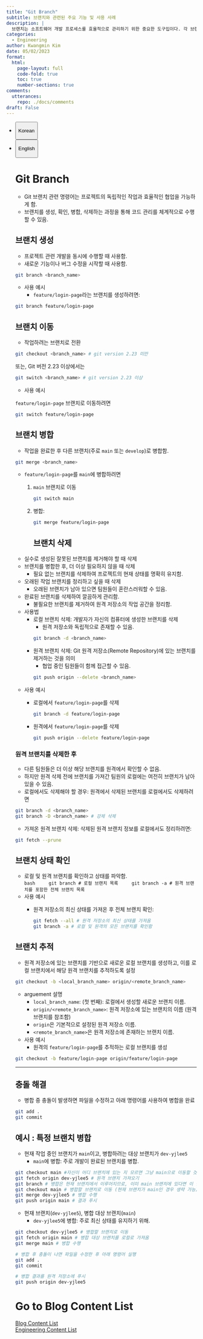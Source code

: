 ```yaml
---
title: "Git Branch"
subtitle: 브랜치와 관련된 주요 기능 및 사용 사례
description: |
  브랜치는 소프트웨어 개발 프로세스를 효율적으로 관리하기 위한 중요한 도구입이다. 각 브랜치는 프로젝트의 독립적인 작업 공간을 제공하며, 여러 사람이 동시에 작업 및 협업할 수 있도록 지원한다.
categories:
  - Engineering
author: Kwangmin Kim
date: 05/02/2023
format: 
  html:
    page-layout: full
    code-fold: true
    toc: true
    number-sections: true
comments: 
  utterances: 
    repo: ./docs/comments
draft: False
---
```


<ul class="nav nav-pills" id="language-tab" role="tablist">

<li class="nav-item" role="presentation">

<button class="nav-link active" id="Korean-tab" data-bs-toggle="tab" data-bs-target="#Korean" type="button" role="tab" aria-controls="Korean" aria-selected="true">

Korean

</button>

</li>

<li class="nav-item" role="presentation">

<button class="nav-link" id="English-tab" data-bs-toggle="tab" data-bs-target="#English" type="button" role="tab" aria-controls="knitr" aria-selected="false">

English

</button>

</li>

<div class="tab-content" id="language-tabcontent">

::: {#Korean .tab-pane .fade .show .active role="tabpanel" aria-labelledby="Korean-tab"}

# Git Branch  

* Git 브랜치 관련 명령어는 프로젝트의 독립적인 작업과 효율적인 협업을 가능하게 함. 
* 브랜치를 생성, 확인, 병합, 삭제하는 과정을 통해 코드 관리를 체계적으로 수행할 수 있음.

## 브랜치 생성

* 프로젝트 관련 개발을 동시에 수행할 때 사용함.
* 새로운 기능이나 버그 수정을 시작할 때 사용함.  

```bash
git branch <branch_name>
```  

* 사용 예시  
  * `feature/login-page`라는 브랜치를 생성하려면:

```bash
git branch feature/login-page
```
## 브랜치 이동  

* 작업하려는 브랜치로 전환

```bash
git checkout <branch_name> # git version 2.23 미만
```  
또는, Git 버전 2.23 이상에서는
```bash
git switch <branch_name> # git version 2.23 이상
```  

* 사용 예시

`feature/login-page` 브랜치로 이동하려면

```bash
git switch feature/login-page
```

## 브랜치 병합

* 작업을 완료한 후 다른 브랜치(주로 `main` 또는 `develop`)로 병합함.  

```bash
git merge <branch_name>
```  

* `feature/login-page`를 `main`에 병합하려면
  1. `main` 브랜치로 이동
     ```bash
     git switch main
     ```
  2. 병합:
     ```bash
     git merge feature/login-page
     ```
## 브랜치 삭제  

* 실수로 생성된 잘못된 브랜치를 제거해야 할 때 삭제
* 브랜치를 병합한 후, 더 이상 필요하지 않을 때 삭제
  * 필요 없는 브랜치를 삭제하여 프로젝트의 현재 상태를 명확히 유지함.
* 오래된 작업 브랜치를 정리하고 싶을 때 삭제
  * 오래된 브랜치가 남아 있으면 팀원들이 혼란스러워할 수 있음. 
* 완료된 브랜치를 삭제하여 깔끔하게 관리함.  
  * 불필요한 브랜치를 제거하여 원격 저장소의 작업 공간을 정리함.
* 사용법
  * 로컬 브랜치 삭제: 개발자가 자신의 컴퓨터에 생성한 브랜치를 삭제   
    * 원격 저장소와 독립적으로 존재할 수 있음.

    ```bash
    git branch -d <branch_name>
    ```  
  * 원격 브랜치 삭제: Git 원격 저장소(Remote Repository)에 있는 브랜치를 제거하는 것을 의미
    * 협업 중인 팀원들이 함께 접근할 수 있음.
    
    ```bash
    git push origin --delete <branch_name>
    ```  
* 사용 예시  
  * 로컬에서 `feature/login-page`를 삭제
    ```bash
    git branch -d feature/login-page
    ```  
  * 원격에서 `feature/login-page`를 삭제
    ```bash
    git push origin --delete feature/login-page
    ```

### 원격 브랜치를 삭제한 후

* 다른 팀원들은 더 이상 해당 브랜치를 원격에서 확인할 수 없음.
* 하지만 원격 삭제 전에 브랜치를 가져간 팀원의 로컬에는 여전히 브랜치가 남아 있을 수 있음.
* 로컬에서도 삭제해야 할 경우: 원격에서 삭제된 브랜치를 로컬에서도 삭제하려면

```bash
git branch -d <branch_name>
git branch -D <branch_name> # 강제 삭제
```

* 가져온 원격 브랜치 삭제: 삭제된 원격 브랜치 정보를 로컬에서도 정리하려면:

```bash
git fetch --prune
```

## 브랜치 상태 확인

* 로컬 및 원격 브랜치를 확인하고 상태를 파악함.  
    ```bash
    git branch # 로컬 브랜치 목록
    git branch -a # 원격 브랜치를 포함한 전체 브랜치 목록
    ```
* 사용 예시  
  - 원격 저장소의 최신 상태를 가져온 후 전체 브랜치 확인:
    ```bash
    git fetch --all # 원격 저장소의 최신 상태를 가져옴
    git branch -a # 로컬 및 원격의 모든 브랜치를 확인함
    ```

## 브랜치 추적  

* 원격 저장소에 있는 브랜치를 기반으로 새로운 로컬 브랜치를 생성하고, 이를 로컬 브랜치에서 해당 원격 브랜치를 추적하도록 설정

```bash
git checkout -b <local_branch_name> origin/<remote_branch_name>
```  

* arguement 설명
  * `local_branch_name`: (첫 번째): 로컬에서 생성할 새로운 브랜치 이름.
  * `origin/<remote_branch_name>`: 원격 저장소에 있는 브랜치의 이름 (원격 브랜치를 참조함)
  * `origin`은 기본적으로 설정된 원격 저장소 이름.
  * `<remote_branch_name>`은 원격 저장소에 존재하는 브랜치 이름.
* 사용 예시  
  * 원격의 `feature/login-page`를 추적하는 로컬 브랜치를 생성

```bash
git checkout -b feature/login-page origin/feature/login-page
```

---

## 충돌 해결  

* 병합 중 충돌이 발생하면 파일을 수정하고 아래 명령어를 사용하여 병합을 완료

```bash
git add .
git commit
```

## 예시 : 특정 브랜치 병합

* 현재 작업 중인 브랜치가 `main`이고, 병합하려는 대상 브랜치가 `dev-yjlee5`
  * `main`에 병합: 주로 개발이 완료된 브랜치를 병합.

```bash
git checkout main #자신이 어디 브랜치에 있는 지 모르면 그냥 main으로 이동할 것
git fetch origin dev-yjlee5 # 원격 브랜치 가져오기
git branch # 병합은 현재 브랜치에서 이루어지므로, 이미 main 브랜치에 있다면 이 단계는 건너뛰어도 됨
git checkout main # 병합할 브랜치로 이동 (현재 브랜치가 main인 경우 생략 가능)
git merge dev-yjlee5 # 병합 수행
git push origin main # 결과 푸시
```
* 현재 브랜치(`dev-yjlee5`), 병합 대상 브랜치(`main`)
  * `dev-yjlee5`에 병합: 주로 최신 상태를 유지하기 위해.

```bash
git checkout dev-yjlee5 # 병합할 브랜치로 이동
git fetch origin main # 병합 대상 브랜치를 로컬로 가져옴
git merge main # 병합 수행

# 병합 후 충돌이 나면 파일을 수정한 후 아래 명령어 실행
git add .
git commit

# 병합 결과를 원격 저장소에 푸시
git push origin dev-yjlee5
```


:::


::: {#English .tab-pane .fade role="tabpanel" aria-labelledby="English-tab"}

:::

# Go to Blog Content List

[Blog Content List](../../content_list.qmd)\
[Engineering Content List](../../Engineering/guide_map/index.qmd)
